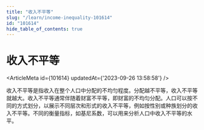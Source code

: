 ```yaml
---
title: "收入不平等"
slug: "/learn/income-inequality-101614"
id: "101614"
hide_table_of_contents: true
---
```



# 收入不平等

<ArticleMeta id={101614} updatedAt={'2023-09-26 13:58:58'} />
<div className='border-solid border-b border-t-0 my-4 border-[var(--ifm-color-gray-300)]' />

收入不平等是指收入在整个人口中分配的不均匀程度。分配越不平等，收入不平等就越大。收入不平等通常伴随着财富不平等，即财富的不均匀分配。人口可以按不同的方式划分，以展示不同层次和形式的收入不平等，例如按性别或种族划分的收入不平等。不同的衡量指标，如基尼系数，可以用来分析人口中收入不平等的水平。
